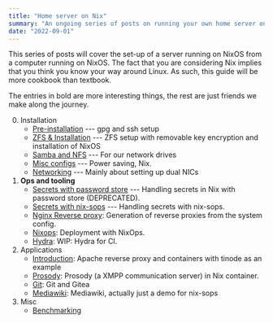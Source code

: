 ```yaml
---
title: "Home server on Nix"
summary: "An ongoing series of posts on running your own home server on Nix."
date: "2022-09-01"
---
```


This series of posts will cover the set-up of a server running on NixOS from a
computer running on NixOS. The fact that you are considering Nix implies that
you think you know your way around Linux. As such, this guide will be more
cookbook than textbook.

The entries in bold are more interesting things, the rest are just friends we
make along the journey.

0. Installation
   - [Pre-installation](./nix/pre-installation/) --- gpg and ssh setup
   - [ZFS & Installation](./nix/installation/) --- ZFS setup with removable key encryption and installation of NixOS
   - [Samba and NFS](./nix/samba/) --- For our network drives
   - [Misc configs](./nix/misc-configs/) --- Power saving, Nix.
   - [Networking](./nix/networking/) --- Mainly about setting up dual NICs
2. **Ops and tooling**
   - [Secrets with password store](./nix/password-store/) --- Handling secrets in Nix with password store (DEPRECATED).
   - [Secrets with nix-sops](./nix/nix-sops/) --- Handling secrets with nix-sops.
   - [Nginx Reverse proxy](./nix/nginx-reverse-proxy/): Generation of reverse proxies from the system config.
   - [Nixops](./nix/nixops/): Deployment with NixOps.
   - [Hydra](./nix/hydra/): WIP: Hydra for CI.
3. Applications
   - [Introduction](./nix/apache/): Apache reverse proxy and containers with tinode as an example
   - [Prosody](./nix/prosody/): Prosody (a XMPP communication server) in Nix container.
   - [Git](./nix/gitea/): Git and Gitea
   - [Mediawiki](./nix/mediawiki/): Mediawiki, actually just a demo for nix-sops
4. Misc
   - [Benchmarking](./benchmarking/)
